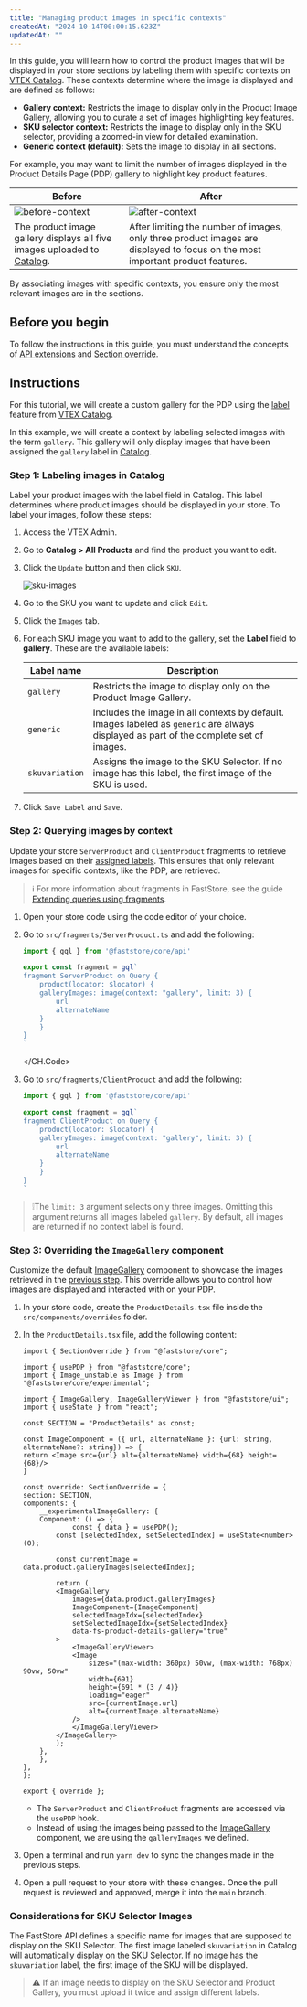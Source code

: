 ```yaml
---
title: "Managing product images in specific contexts"
createdAt: "2024-10-14T00:00:15.623Z"
updatedAt: ""
---
```


In this guide, you will learn how to control the product images that will be displayed in your store sections by labeling them with specific contexts on [VTEX Catalog](https://help.vtex.com/en/tutorial/catalog-overview--77M8ItLhDXs6aBdQTqToVe?&utm_source=autocomplete). These contexts determine where the image is displayed and are defined as follows:

- **Gallery context:** Restricts the image to display only in the Product Image Gallery, allowing you to curate a set of images highlighting key features.
- **SKU selector context:** Restricts the image to display only in the SKU selector, providing a zoomed-in view for detailed examination.
- **Generic context (default):** Sets the image to display in all sections.

For example, you may want to limit the number of images displayed in the Product Details Page (PDP) gallery to highlight key product features.

| **Before** | **After** |
| ---------- | --------- |
| ![before-context](https://vtexhelp.vtexassets.com/assets/docs/src/before___bec5e5c536162b228cd4d50d0042c4a6.png) | ![after-context](https://vtexhelp.vtexassets.com/assets/docs/src/after___f6bb9be611ba511d7eee8558c34a2732.png) |
| The product image gallery displays all five images uploaded to [Catalog](https://help.vtex.com/en/tracks/catalog-101--5AF0XfnjfWeopIFBgs3LIQ). | After limiting the number of images, only three product images are displayed to focus on the most important product features. |

By associating images with specific contexts, you ensure only the most relevant images are in the sections.

## Before you begin

To follow the instructions in this guide, you must understand the concepts of [API extensions](https://developers.vtex.com/docs/guides/faststore/api-extensions-overview) and [Section override](https://developers.vtex.com/docs/guides/faststore/overrides-overview).

## Instructions

For this tutorial, we will create a custom gallery for the PDP using the [label](https://help.vtex.com/en/tracks/catalog-101--5AF0XfnjfWeopIFBgs3LIQ/17PxekVPmVYI4c3OCQ0ddJ#adding-an-image-to-the-sku) feature from [VTEX Catalog](https://help.vtex.com/tracks/catalog-101--5AF0XfnjfWeopIFBgs3LIQ).

In this example, we will create a context by labeling selected images with the term `gallery`. This gallery will only display images that have been assigned the `gallery` label in [Catalog](https://help.vtex.com/en/tracks/catalog-101--5AF0XfnjfWeopIFBgs3LIQ).

### Step 1: Labeling images in Catalog

Label your product images with the label field in Catalog.
This label determines where product images should be displayed in your store.
To label your images, follow these steps:

1. Access the VTEX Admin.
2. Go to **Catalog > All Products** and find the product you want to edit.
3. Click the `Update` button and then click `SKU`.

    ![sku-images](https://vtexhelp.vtexassets.com/assets/docs/src/sku-images-admin___1baaa1f88be16795b892634b80676ccc.gif)

4. Go to the SKU you want to update and click `Edit`.
5. Click the `Images` tab.
6. For each SKU image you want to add to the gallery, set the **Label** field to **gallery**. These are the available labels:

    | Label name | Description |
    | ---------------- | ---------------- |
    | `gallery` | Restricts the image to display only on the Product Image Gallery. |
    | `generic` | Includes the image in all contexts by default. Images labeled as `generic` are always displayed as part of the complete set of images. |
    | `skuvariation` | Assigns the image to the SKU Selector. If no image has this label, the first image of the SKU is used. |

7. Click `Save Label` and `Save`.

### Step 2: Querying images by context

Update your store `ServerProduct` and `ClientProduct` fragments to retrieve images based on their [assigned labels](#step-1-labeling-images-in-catalog). This ensures that only relevant images for specific contexts, like the PDP, are retrieved.

> ℹ️ For more information about fragments in FastStore, see the guide [Extending queries using fragments](https://developers.vtex.com/docs/guides/faststore/api-extensions-extending-queries-using-fragments).

1. Open your store code using the code editor of your choice.
2. Go to `src/fragments/ServerProduct.ts` and add the following:

    ```js src/fragments/ServerProduct.ts
    import { gql } from '@faststore/core/api'
    
    export const fragment = gql`
    fragment ServerProduct on Query {
        product(locator: $locator) {
        galleryImages: image(context: "gallery", limit: 3) {
            url
            alternateName
        }
        }
    }
    `
    ```

    </CH.Code>

3. Go to `src/fragments/ClientProduct` and add the following:

    ```js src/fragments/ClientProduct
    import { gql } from '@faststore/core/api'
    
    export const fragment = gql`
    fragment ClientProduct on Query {
        product(locator: $locator) {
        galleryImages: image(context: "gallery", limit: 3) {
            url
            alternateName
        }
        }
    }
    `
    ```

> ❕The `limit: 3` argument selects only three images. Omitting this argument returns all images labeled `gallery`. By default, all images are returned if no context label is found.


### Step 3: Overriding the `ImageGallery` component

Customize the default [ImageGallery](https://developers.vtex.com/docs/guides/faststore/organisms-image-gallery) component to showcase the images retrieved in the [previous step](#step-1-labeling-images-in-catalog). This override allows you to control how images are displayed and interacted with on your PDP.

1. In your store code, create the `ProductDetails.tsx` file inside the `src/components/overrides` folder.
2. In the `ProductDetails.tsx` file, add the following content:

    ```tsx
    import { SectionOverride } from "@faststore/core";

    import { usePDP } from "@faststore/core";
    import { Image_unstable as Image } from "@faststore/core/experimental";

    import { ImageGallery, ImageGalleryViewer } from "@faststore/ui";
    import { useState } from "react";

    const SECTION = "ProductDetails" as const;

    const ImageComponent = ({ url, alternateName }: {url: string, alternateName?: string}) => {
    return <Image src={url} alt={alternateName} width={68} height={68}/>
    }

    const override: SectionOverride = {
    section: SECTION,
    components: {
        __experimentalImageGallery: {
        Component: () => {
                const { data } = usePDP();
            const [selectedIndex, setSelectedIndex] = useState<number>(0);
    
            const currentImage = data.product.galleryImages[selectedIndex];

            return (
            <ImageGallery
                images={data.product.galleryImages}
                ImageComponent={ImageComponent}
                selectedImageIdx={selectedIndex}
                setSelectedImageIdx={setSelectedIndex}
                data-fs-product-details-gallery="true"
            >
                <ImageGalleryViewer>
                <Image
                    sizes="(max-width: 360px) 50vw, (max-width: 768px) 90vw, 50vw"
                    width={691}
                    height={691 * (3 / 4)}
                    loading="eager"
                    src={currentImage.url}
                    alt={currentImage.alternateName}
                />
                </ImageGalleryViewer>
            </ImageGallery>
            );
        },
        },
    },
    };

    export { override };
    ```

   - The `ServerProduct` and `ClientProduct` fragments are accessed via the `usePDP` hook.
   - Instead of using the images being passed to the [ImageGallery](https://developers.vtex.com/docs/guides/faststore/organisms-image-gallery) component, we are using the `galleryImages` we defined.

3. Open a terminal and run `yarn dev` to sync the changes made in the previous steps.
4. Open a pull request to your store with these changes. Once the pull request is reviewed and approved, merge it into the `main` branch.

### Considerations for SKU Selector Images

The FastStore API defines a specific name for images that are supposed to display on the SKU Selector. The first image labeled `skuvariation` in Catalog will automatically display on the SKU Selector. If no image has the `skuvariation` label, the first image of the SKU will be displayed.

> ⚠ If an image needs to display on the SKU Selector and Product Gallery, you must upload it twice and assign different labels.
